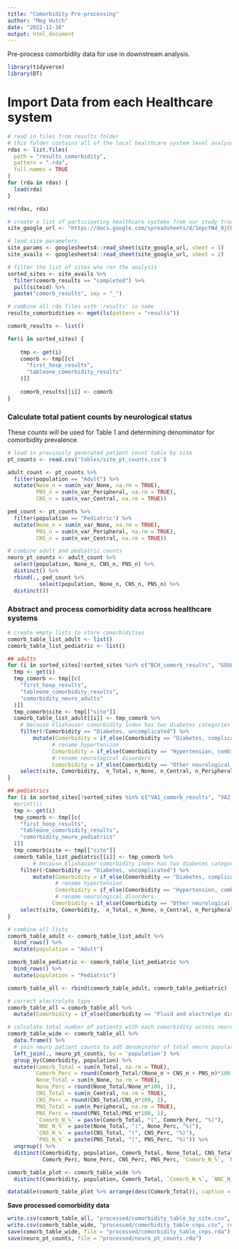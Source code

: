 ```yaml
---
title: "Comorbidity Pre-processing"
author: "Meg Hutch"
date: "2022-11-16"
output: html_document
---
```


Pre-process comorbidity data for use in downstream analysis.

```r
library(tidyverse)
library(DT)
```

# **Import Data from each Healthcare system**

```r
# read in files from results folder 
# this folder contains all of the local healthcare system level analyses
rdas <- list.files(
  path = "results_comorbidity",
  pattern = ".rda",
  full.names = TRUE
)
for (rda in rdas) {
  load(rda)
}

rm(rdas, rda)

# create a list of participating healthcare systems from our study tracking spreadsheet
site_google_url <- "https://docs.google.com/spreadsheets/d/1epcYNd_0jCUMktOHf8mz5v651zy1JALD6PgzobrGWDY/edit?usp=sharing"

# load site parameters
site_params <- googlesheets4::read_sheet(site_google_url, sheet = 1)
site_avails <- googlesheets4::read_sheet(site_google_url, sheet = 2)

# filter the list of sites who ran the analysis
sorted_sites <- site_avails %>%
  filter(comorb_results == "completed") %>%
  pull(siteid) %>%
  paste("comorb_results", sep = "_")

# combine all rda files with 'results' in name
results_comorbidities <- mget(ls(pattern = "results"))

comorb_results <- list()

for(i in sorted_sites) {
    
    tmp <- get(i)
    comorb <- tmp[[c(
      "first_hosp_results",
      "tableone_comorbidity_results"
    )]]
    
    comorb_results[[i]] <- comorb
}
```

### **Calculate total patient counts by neurological status**

These counts will be used for Table 1 and determining denominator for comorbidity prevalence

```r
# load in previously generated patient count table by site
pt_counts <- read.csv('tables/site_pt_counts.csv') 

adult_count <- pt_counts %>% 
  filter(population == "Adult") %>% 
  mutate(None_n = sum(n_var_None, na.rm = TRUE),
         PNS_n = sum(n_var_Peripheral, na.rm = TRUE),
         CNS_n = sum(n_var_Central, na.rm = TRUE))

ped_count <- pt_counts %>% 
  filter(population == "Pediatric") %>% 
  mutate(None_n = sum(n_var_None, na.rm = TRUE),
         PNS_n = sum(n_var_Peripheral, na.rm = TRUE),
         CNS_n = sum(n_var_Central, na.rm = TRUE))

# combine adult and pediatric counts
neuro_pt_counts <- adult_count %>% 
  select(population, None_n, CNS_n, PNS_n) %>% 
  distinct() %>% 
  rbind(., ped_count %>% 
          select(population, None_n, CNS_n, PNS_n) %>% 
  distinct())

```

### **Abstract and process comorbidity data across healthcare systems**

```r
# create empty lists to store comorbidities
comorb_table_list_adult <- list()
comorb_table_list_pediatric <- list()

## adults
for (i in sorted_sites[!sorted_sites %in% c("BCH_comorb_results", "GOSH_comorb_results")]) {
  tmp <- get(i)
  tmp_comorb <- tmp[[c(
    "first_hosp_results",
    "tableone_comorbidity_results",
    "comorbidity_neuro_adults"
  )]]
  tmp_comorb$site <- tmp[["site"]]
  comorb_table_list_adult[[i]] <- tmp_comorb %>%
    # because Elixhauser comorbidity index has two diabetes categories which capture the same diagnoses once we employ our truncation method, we will remove one of the diabetes categories
    filter(!Comorbidity == "Diabetes, uncomplicated") %>%
        mutate(Comorbidity = if_else(Comorbidity == "Diabetes, complicated", "Diabetes", Comorbidity),
              # rename hypertension 
              Comorbidity = if_else(Comorbidity == "Hypertension, combined", "Hypertension", Comorbidity),
              # rename neurological disorders
              Comorbidity = if_else(Comorbidity == "Other neurological disorders", "Neurological disorders", Comorbidity)) %>% 
    select(site, Comorbidity,  n_Total, n_None, n_Central, n_Peripheral) 
}

## pediatrics
for (i in sorted_sites[!sorted_sites %in% c("VA1_comorb_results", "VA2_comorb_results", "VA3_comorb_results", "VA4_comorb_results", "VA5_comorb_results")]) {
  #print(i)
  tmp <- get(i)
  tmp_comorb <- tmp[[c(
    "first_hosp_results",
    "tableone_comorbidity_results",
    "comorbidity_neuro_pediatrics"
  )]]
  tmp_comorb$site <- tmp[["site"]]
  comorb_table_list_pediatric[[i]] <- tmp_comorb %>%
        # because Elixhauser comorbidity index has two diabetes categories which capture the same diagnoses once we employ our truncation method, we will remove one of the diabetes categories
    filter(!Comorbidity == "Diabetes, uncomplicated") %>%
        mutate(Comorbidity = if_else(Comorbidity == "Diabetes, complicated", "Diabetes", Comorbidity),
               # rename hypertension
               Comorbidity = if_else(Comorbidity == "Hypertension, combined", "Hypertension", Comorbidity),
               # rename neurological disorders
              Comorbidity = if_else(Comorbidity == "Other neurological disorders", "Neurological disorders", Comorbidity)) %>% 
    select(site, Comorbidity,  n_Total, n_None, n_Central, n_Peripheral)
}

# combine all lists
comorb_table_adult <- comorb_table_list_adult %>% 
  bind_rows() %>% 
  mutate(population = "Adult")

comorb_table_pediatric <- comorb_table_list_pediatric %>% 
  bind_rows() %>% 
  mutate(population = "Pediatric")

comorb_table_all <- rbind(comorb_table_adult, comorb_table_pediatric)

# correct electrolyte typo
comorb_table_all = comorb_table_all %>% 
  mutate(Comorbidity = if_else(Comorbidity == "Fluid and electrolye disorders", "Fluid and electrolyte disorders", Comorbidity))

# calculate total number of patients with each comorbidity across neurological status
comorb_table_wide <- comorb_table_all %>%
  data.frame() %>%
  # join neuro patient counts to add denominator of total neuro population
  left_join(., neuro_pt_counts, by = 'population') %>% 
  group_by(Comorbidity, population) %>%
  mutate(Comorb_Total = sum(n_Total, na.rm = TRUE),
         Comorb_Perc = round(Comorb_Total/(None_n + CNS_n + PNS_n)*100, 1),
         None_Total = sum(n_None, na.rm = TRUE),
         None_Perc = round(None_Total/None_n*100, 1),
         CNS_Total = sum(n_Central, na.rm = TRUE),
         CNS_Perc = round(CNS_Total/CNS_n*100, 1),
         PNS_Total = sum(n_Peripheral, na.rm = TRUE),
         PNS_Perc = round(PNS_Total/PNS_n*100, 1),
         `Comorb_N_%` = paste(Comorb_Total, "(", Comorb_Perc, "%)"),
         `NNC_N_%` = paste(None_Total, "(", None_Perc, "%)"),
         `CNS_N_%` = paste(CNS_Total, "(", CNS_Perc, "%)"),
         `PNS_N_%` = paste(PNS_Total, "(", PNS_Perc, "%)")) %>% 
  ungroup() %>%
  distinct(Comorbidity, population, Comorb_Total, None_Total, CNS_Total, PNS_Total,
           Comorb_Perc, None_Perc, CNS_Perc, PNS_Perc, `Comorb_N_%`, `NNC_N_%`, `CNS_N_%`, `PNS_N_%`)

comorb_table_plot <- comorb_table_wide %>%
  distinct(Comorbidity, population, Comorb_Total, `Comorb_N_%`, `NNC_N_%`, `CNS_N_%`, `PNS_N_%`)

datatable(comorb_table_plot %>% arrange(desc(Comorb_Total)), caption = "Number of Patients with each Pre-existing Comorbidity by Neurological Status")
```

**Save processed comorbidity data**

```r
write.csv(comorb_table_all, "processed/comorbidity_table_by_site.csv", row.names = FALSE)
write.csv(comorb_table_wide, "processed/comorbidity_table_cnps.csv", row.names = FALSE)
save(comorb_table_wide, file = "processed/comorbidity_table_cnps.rda")
save(neuro_pt_counts, file = "processed/neuro_pt_counts.rda")
```

